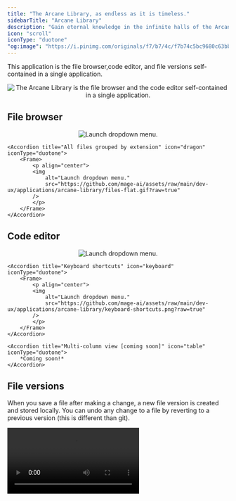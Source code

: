 ```yaml
---
title: "The Arcane Library, as endless as it is timeless."
sidebarTitle: "Arcane Library"
description: "Gain eternal knowledge in the infinite halls of the Arcane Library."
icon: "scroll"
iconType: "duotone"
"og:image": "https://i.pinimg.com/originals/f7/b7/4c/f7b74c5bc9680c63bb749c63ab5d5f19.gif"
---
```


This application is the file browser,code editor, and file versions self-contained in a single application.

<Frame>
    <p align="center">
    <img
        alt="The Arcane Library is the file browser and the code editor self-contained in a single application."
        src="https://github.com/mage-ai/assets/raw/main/dev-ux/applications/arcane-library/overview.gif?raw=true"
    />
    </p>
</Frame>

## File browser

<AccordionGroup>
    <Accordion title="All files grouped by their parent directories" icon="folder" iconType="duotone">
        <Frame>
            <p align="center">
            <img
                alt="Launch dropdown menu."
                src="https://github.com/mage-ai/assets/raw/main/dev-ux/applications/arcane-library/files-all.png?raw=true"
            />
            </p>
        </Frame>
    </Accordion>

    <Accordion title="All files grouped by extension" icon="dragon" iconType="duotone">
        <Frame>
            <p align="center">
            <img
                alt="Launch dropdown menu."
                src="https://github.com/mage-ai/assets/raw/main/dev-ux/applications/arcane-library/files-flat.gif?raw=true"
            />
            </p>
        </Frame>
    </Accordion>
</AccordionGroup>

## Code editor

<AccordionGroup>
    <Accordion title="Multi-tab support" icon="bars-progress" iconType="duotone">
        <Frame>
            <p align="center">
            <img
                alt="Launch dropdown menu."
                src="https://github.com/mage-ai/assets/raw/main/dev-ux/applications/arcane-library/multi-tab.gif?raw=true"
            />
            </p>
        </Frame>
    </Accordion>

    <Accordion title="Keyboard shortcuts" icon="keyboard" iconType="duotone">
        <Frame>
            <p align="center">
            <img
                alt="Launch dropdown menu."
                src="https://github.com/mage-ai/assets/raw/main/dev-ux/applications/arcane-library/keyboard-shortcuts.png?raw=true"
            />
            </p>
        </Frame>
    </Accordion>

    <Accordion title="Multi-column view [coming soon]" icon="table" iconType="duotone">
        *Coming soon!*
    </Accordion>
</AccordionGroup>

## File versions

When you save a file after making a change, a new file version is created and stored locally.
You can undo any change to a file by reverting to a previous version (this is different than git).

<Frame>
    <video
        controls
        className="w-full aspect-video"
        src="https://github.com/mage-ai/assets/raw/main/dev-ux/applications/arcane-library/file-versions.mp4"
    />
</Frame>

[Read more here](/getting-started/file-versions).
